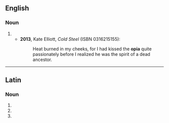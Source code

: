 {{also|-opia}}

==English==

===Noun===
{{en-noun|s|opia}}

# {{alternative form of|hupia|lang=en}}
#* '''2013''', Kate Elliott, ''Cold Steel'' (ISBN 0316215155):
#*: Heat burned in my cheeks, for I had kissed the '''opia''' quite passionately before I realized he was the spirit of a dead ancestor.

----

==Latin==

===Noun===
{{la-noun-form|opia}}

# {{inflection of|opium||nom|p|lang=la}}
# {{inflection of|opium||acc|p|lang=la}}
# {{inflection of|opium||voc|p|lang=la}}